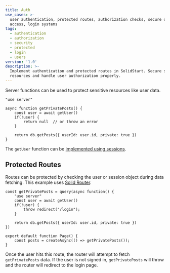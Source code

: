 ```yaml
---
title: Auth
use_cases: >-
  user authentication, protected routes, authorization checks, secure data
  access, login systems
tags:
  - authentication
  - authorization
  - security
  - protected
  - login
  - users
version: '1.0'
description: >-
  Implement authentication and protected routes in SolidStart. Secure sensitive
  resources and handle user authorization properly.
---
```


Server functions can be used to protect sensitive resources like user data.

```tsx
"use server"

async function getPrivatePosts() {
	const user = await getUser()
	if(!user) {
		return null  // or throw an error
	}

	return db.getPosts({ userId: user.id, private: true })
}
```

The `getUser` function can be [implemented using sessions](/solid-start/advanced/session).

## Protected Routes

Routes can be protected by checking the user or session object during data fetching.
This example uses [Solid Router](/solid-router).

```tsx
const getPrivatePosts = query(async function() {
	"use server"
	const user = await getUser()
	if(!user) {
		throw redirect("/login");
	}

	return db.getPosts({ userId: user.id, private: true })
})

export default function Page() {
	const posts = createAsync(() => getPrivatePosts());
}
```

Once the user hits this route, the router will attempt to fetch `getPrivatePosts` data.
If the user is not signed in, `getPrivatePosts` will throw and the router will redirect to the login page.
